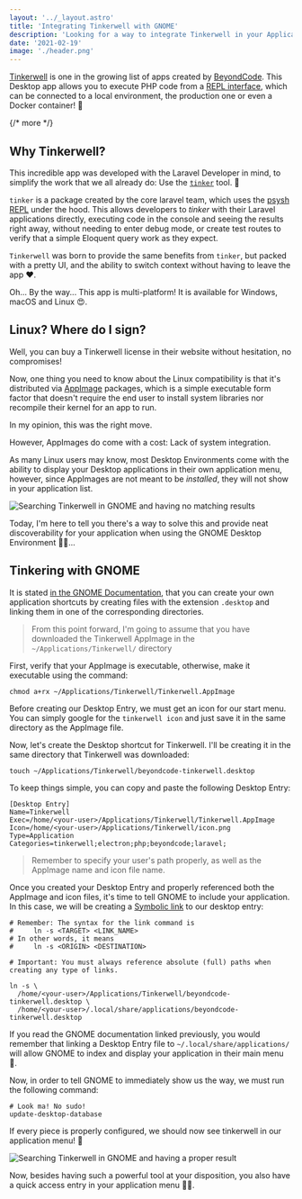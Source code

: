 ```yaml
---
layout: '../_layout.astro'
title: 'Integrating Tinkerwell with GNOME'
description: 'Looking for a way to integrate Tinkerwell in your Application Menu? Well, let me teach you how to do it!'
date: '2021-02-19'
image: './header.png'
---
```



[Tinkerwell](https://tinkerwell.app/) is one in the growing list of apps created
by [BeyondCode](https://beyondco.de/). This Desktop app allows you to execute
PHP code from a
[REPL interface](https://en.wikipedia.org/wiki/Read%E2%80%93eval%E2%80%93print_loop),
which can be connected to a local environment, the production one or even a
Docker container! 👀

{/* more */}

## Why Tinkerwell?

This incredible app was developed with the Laravel Developer in mind, to
simplify the work that we all already do: Use the
[`tinker`](https://github.com/laravel/tinker) tool. 🤔

`tinker` is a package created by the core laravel team, which uses the
[psysh REPL](https://psysh.org/) under the hood. This allows developers to
_tinker_ with their Laravel applications directly, executing code in the console
and seeing the results right away, without needing to enter debug mode, or
create test routes to verify that a simple Eloquent query work as they expect.

`Tinkerwell` was born to provide the same benefits from `tinker`, but packed
with a pretty UI, and the ability to switch context without having to leave the
app ❤️.

Oh... By the way... This app is multi-platform! It is available for Windows,
macOS and Linux 😍.

## Linux? Where do I sign?

Well, you can buy a Tinkerwell license in their website without hesitation, no
compromises!

Now, one thing you need to know about the Linux compatibility is that it's
distributed via [AppImage](https://appimage.org/) packages, which is a simple
executable form factor that doesn't require the end user to install system
libraries nor recompile their kernel for an app to run.

In my opinion, this was the right move.

However, AppImages do come with a cost: Lack of system integration.

As many Linux users may know, most Desktop Environments come with the ability to
display your Desktop applications in their own application menu, however, since
AppImages are not meant to be _installed_, they will not show in your
application list.

<img
  src={WithoutGnome}
  alt="Searching Tinkerwell in GNOME and having no matching results"
  class="mx-auto aspect-[16/9]"
  placeholder="blur"
/>

Today, I'm here to tell you there's a way to solve this and provide neat
discoverability for your application when using the GNOME Desktop Environment
👨‍💻...

## Tinkering with GNOME

It is stated
[in the GNOME Documentation](https://developer.gnome.org/integration-guide/stable/desktop-files.html.en),
that you can create your own application shortcuts by creating files with the
extension `.desktop` and linking them in one of the corresponding directories.

> From this point forward, I'm going to assume that you have downloaded the
> Tinkerwell AppImage in the `~/Applications/Tinkerwell/` directory

First, verify that your AppImage is executable, otherwise, make it executable
using the command:

```shell
chmod a+rx ~/Applications/Tinkerwell/Tinkerwell.AppImage
```

Before creating our Desktop Entry, we must get an icon for our start menu. You
can simply google for the `tinkerwell icon` and just save it in the same
directory as the AppImage file.

Now, let's create the Desktop shortcut for Tinkerwell. I'll be creating it in
the same directory that Tinkerwell was downloaded:

```shell
touch ~/Applications/Tinkerwell/beyondcode-tinkerwell.desktop
```

To keep things simple, you can copy and paste the following Desktop Entry:

```
[Desktop Entry]
Name=Tinkerwell
Exec=/home/<your-user>/Applications/Tinkerwell/Tinkerwell.AppImage
Icon=/home/<your-user>/Applications/Tinkerwell/icon.png
Type=Application
Categories=tinkerwell;electron;php;beyondcode;laravel;
```

> Remember to specify your user's path properly, as well as the AppImage name
> and icon file name.

Once you created your Desktop Entry and properly referenced both the AppImage
and icon files, it's time to tell GNOME to include your application. In this
case, we will be creating a
[Symbolic link](https://en.wikipedia.org/wiki/Symbolic_link) to our desktop
entry:

```shell
# Remember: The syntax for the link command is
#     ln -s <TARGET> <LINK_NAME>
# In other words, it means
#     ln -s <ORIGIN> <DESTINATION>

# Important: You must always reference absolute (full) paths when creating any type of links.

ln -s \
  /home/<your-user>/Applications/Tinkerwell/beyondcode-tinkerwell.desktop \
  /home/<your-user>/.local/share/applications/beyondcode-tinkerwell.desktop
```

If you read the GNOME documentation linked previously, you would remember that
linking a Desktop Entry file to `~/.local/share/applications/` will allow GNOME
to index and display your application in their main menu 🔮.

Now, in order to tell GNOME to immediately show us the way, we must run the
following command:

```shell
# Look ma! No sudo!
update-desktop-database
```

If every piece is properly configured, we should now see tinkerwell in our
application menu! 🎉

<img
  src={WithGnome}
  alt="Searching Tinkerwell in GNOME and having a proper result"
  class="mx-auto aspect-[16/9]"
/>

Now, besides having such a powerful tool at your disposition, you also have a
quick access entry in your application menu 🏃‍♂️.
